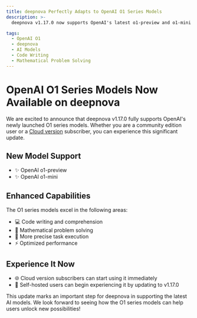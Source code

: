 ```yaml
---
title: deepnova Perfectly Adapts to OpenAI O1 Series Models
description: >-
  deepnova v1.17.0 now supports OpenAI's latest o1-preview and o1-mini models, bringing users enhanced coding and mathematical capabilities.

tags:
  - OpenAI O1
  - deepnova
  - AI Models
  - Code Writing
  - Mathematical Problem Solving
---
```


# OpenAI O1 Series Models Now Available on deepnova

We are excited to announce that deepnova v1.17.0 fully supports OpenAI's newly launched O1 series models. Whether you are a community edition user or a [Cloud version](https://deepnova.com) subscriber, you can experience this significant update.

## New Model Support

- ✨ OpenAI o1-preview
- ✨ OpenAI o1-mini

## Enhanced Capabilities

The O1 series models excel in the following areas:

- 💻 Code writing and comprehension
- 🔢 Mathematical problem solving
- 🎯 More precise task execution
- ⚡️ Optimized performance

## Experience It Now

- 🌐 Cloud version subscribers can start using it immediately
- 🔧 Self-hosted users can begin experiencing it by updating to v1.17.0

This update marks an important step for deepnova in supporting the latest AI models. We look forward to seeing how the O1 series models can help users unlock new possibilities!
